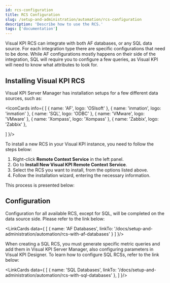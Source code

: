 ```yaml
---
id: rcs-configuration
title: RCS Configuration
slug: /setup-and-administration/automation/rcs-configuration
description: 'Describe how to use the RCS.'
tags: ['documentation']
---
```



Visual KPI RCS can integrate with both AF databases, or any SQL data source. For each integration type there are specific configurations that need to be done. While AF configurations mostly happens on their side of the integration, SQL will require you to configure a few queries, as Visual KPI will need to know what attributes to look for.

## Installing Visual KPI RCS

Visual KPI Server Manager has installation setups for a few different data sources, such as:

<IconCards info={
  [
    {
      name: 'AF',
      logo: 'OSIsoft'
    },
    {
      name: 'inmation',
      logo: 'inmation'
    },
    {
      name: 'SQL',
      logo: 'ODBC'
    },
    {
      name: 'VMware',
      logo: 'VMware'
    },
    {
      name: 'Xompass',
      logo: 'Xompass'
    },
    {
      name: 'Zabbix',
      logo: 'Zabbix'
    },
    
  ]
}/>

To install a new RCS in your Visual KPI instance, you need to follow the steps below:

1. Right-click **Remote Context Service** in the left panel.
2. Go to **Install New Visual KPI Remote Context Service**.
3. Select the RCS you want to install, from the options listed above.
4. Follow the installation wizard, entering the necessary information.

This process is presented below:

<StylizedImage
  imgURL="img/setup-adm/automation/how-to-use/rcs-install-gif.gif"
  alt="rcs installation process"
/>

## Configuration

Configuration for all available RCS, except for SQL, will be completed on the data source side. Please refer to the link below:

<LinkCards data={
  [
    {
      name: 'AF Databases',
      linkTo: '/docs/setup-and-administration/automation/rcs-with-af-databases'
    }
  ]
}/>

When creating a SQL RCS, you must generate specific metric queries and add them in Visual KPI Server Manager, also configuring parameters in Visual KPI Designer. To learn how to configure SQL RCSs, refer to the link below:

<LinkCards data={
  [
    {
      name: 'SQL Databases',
      linkTo: '/docs/setup-and-administration/automation/rcs-with-sql-databases'
    },
  ]
}/>